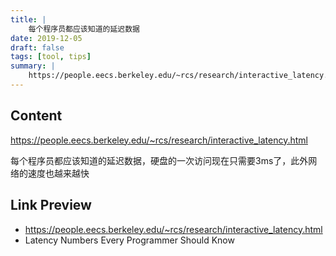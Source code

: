 ```yaml
---
title: |
    每个程序员都应该知道的延迟数据
date: 2019-12-05
draft: false
tags: [tool, tips]
summary: |
    https://people.eecs.berkeley.edu/~rcs/research/interactive_latency.html 每个程序员都应该知道的延迟数据，硬盘的一次访问现在只需要3ms了，此外网络的速度也越来越快
---
```


## Content

https://people.eecs.berkeley.edu/~rcs/research/interactive_latency.html

每个程序员都应该知道的延迟数据，硬盘的一次访问现在只需要3ms了，此外网络的速度也越来越快

## Link Preview

- https://people.eecs.berkeley.edu/~rcs/research/interactive_latency.html
- Latency Numbers Every Programmer Should Know
